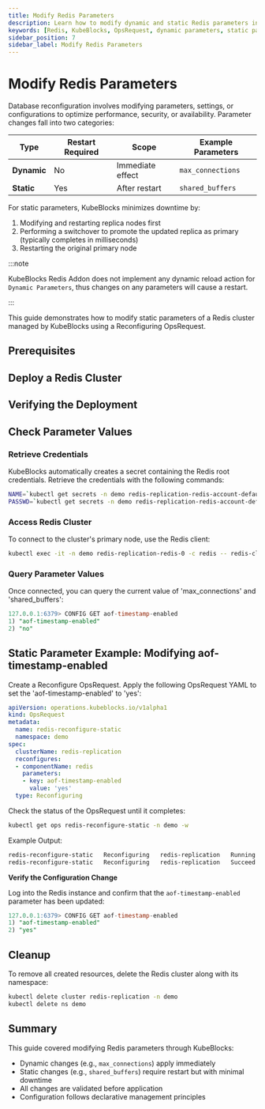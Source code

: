 ```yaml
---
title: Modify Redis Parameters
description: Learn how to modify dynamic and static Redis parameters in KubeBlocks using Reconfiguring OpsRequest to optimize database performance and availability.
keywords: [Redis, KubeBlocks, OpsRequest, dynamic parameters, static parameters, database configuration]
sidebar_position: 7
sidebar_label: Modify Redis Parameters
---
```


# Modify Redis Parameters

Database reconfiguration involves modifying parameters, settings, or configurations to optimize performance, security, or availability. Parameter changes fall into two categories:

| Type | Restart Required | Scope | Example Parameters |
|------|------------------|-------|--------------------|
| **Dynamic** | No | Immediate effect | `max_connections` |
| **Static** | Yes | After restart | `shared_buffers` |

For static parameters, KubeBlocks minimizes downtime by:
1. Modifying and restarting replica nodes first
2. Performing a switchover to promote the updated replica as primary (typically completes in milliseconds)
3. Restarting the original primary node

:::note

KubeBlocks Redis Addon does not implement any dynamic reload action for `Dynamic Parameters`, thus changes on any parameters will cause a restart.

:::

This guide demonstrates how to modify static parameters of a Redis cluster managed by KubeBlocks using a Reconfiguring OpsRequest.

## Prerequisites


<Prerequisites />

## Deploy a Redis Cluster


<CreatePGCluster />

## Verifying the Deployment


<VerifyPGCluster />

## Check Parameter Values

### Retrieve Credentials
KubeBlocks automatically creates a secret containing the Redis root credentials. Retrieve the credentials with the following commands:
```bash
NAME=`kubectl get secrets -n demo redis-replication-redis-account-default -o jsonpath='{.data.username}' | base64 -d`
PASSWD=`kubectl get secrets -n demo redis-replication-redis-account-default -o jsonpath='{.data.password}' | base64 -d`
```

### Access Redis Cluster
To connect to the cluster's primary node, use the Redis client:
```bash
kubectl exec -it -n demo redis-replication-redis-0 -c redis -- redis-cli -a ${PASSWD}
```

### Query Parameter Values

Once connected, you can query the current value of 'max_connections' and 'shared_buffers':
```sql
127.0.0.1:6379> CONFIG GET aof-timestamp-enabled
1) "aof-timestamp-enabled"
2) "no"
```

## Static Parameter Example: Modifying aof-timestamp-enabled

Create a Reconfigure OpsRequest. Apply the following OpsRequest YAML to set the 'aof-timestamp-enabled' to 'yes':

```yaml
apiVersion: operations.kubeblocks.io/v1alpha1
kind: OpsRequest
metadata:
  name: redis-reconfigure-static
  namespace: demo
spec:
  clusterName: redis-replication
  reconfigures:
  - componentName: redis
    parameters:
    - key: aof-timestamp-enabled
      value: 'yes'
  type: Reconfiguring
```

Check the status of the OpsRequest until it completes:

```bash
kubectl get ops redis-reconfigure-static -n demo -w
```

Example Output:
```bash
redis-reconfigure-static   Reconfiguring   redis-replication   Running   -/-        5s
redis-reconfigure-static   Reconfiguring   redis-replication   Succeed   -/-        33s
```

**Verify the Configuration Change**

Log into the Redis instance and confirm that the `aof-timestamp-enabled` parameter has been updated:

```sql
127.0.0.1:6379> CONFIG GET aof-timestamp-enabled
1) "aof-timestamp-enabled"
2) "yes"
```

## Cleanup
To remove all created resources, delete the Redis cluster along with its namespace:
```bash
kubectl delete cluster redis-replication -n demo
kubectl delete ns demo
```

## Summary
This guide covered modifying Redis parameters through KubeBlocks:
- Dynamic changes (e.g., `max_connections`) apply immediately
- Static changes (e.g., `shared_buffers`) require restart but with minimal downtime
- All changes are validated before application
- Configuration follows declarative management principles
